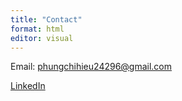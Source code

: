 ```yaml
---
title: "Contact"
format: html
editor: visual
---
```


Email: [phungchihieu24296@gmail.com](mailto:phungchihieu24296@gmail.com)

::: {html}
<a href="https://www.linkedin.com/in/hieu-phung-465699154/" target="_blank"> <i class="fab fa-linkedin"></i> LinkedIn 
</a>
:::

